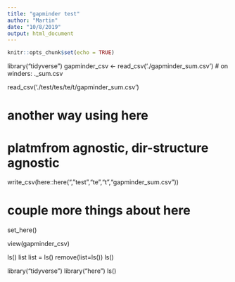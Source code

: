 ```yaml
---
title: "gapminder test"
author: "Martin"
date: "10/8/2019"
output: html_document
---
```


```r
knitr::opts_chunk$set(echo = TRUE)
```

library("tidyverse")
gapminder_csv <- read_csv('./gapminder_sum.csv')
# on winders: .\gapminder_sum.csv

read_csv('./test/tes/te/t/gapminder_sum.csv')

# another way using here
# platmfrom agnostic, dir-structure agnostic 

write_csv(here::here(","test","te","t","gapminder_sum.csv"))

# couple more things about here
set_here()

view(gapminder_csv)

ls() 
list
list = ls()
remove(list=ls())
ls()

library("tidyverse")
library("here")
ls()

